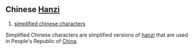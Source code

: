 == Chinese [[Hanzi]] == 
# [[simplified chinese characters]]
Simplified Chinese characters are simplified versions of [[hanzi]] that are used in People's Republic of [[China]].
